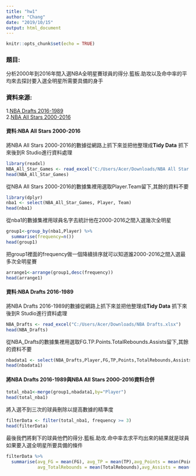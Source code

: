---
title: "hw1"
author: "Chang"
date: "2019/10/15"
output: html_document
---


```{r setup, include=FALSE}
knitr::opts_chunk$set(echo = TRUE)
```


### **題目:**
分析2000年到2016年間入選NBA全明星賽球員的得分.籃板.助攻以及命中率的平均來去探討要入選全明星所需要具備的身手<br />

### **資料來源:**
1.[NBA Drafts 2016-1989](https://data.world/gmoney/nba-drafts-2016-1989)<br />
2.[NBA All Stars 2000-2016](https://data.world/gmoney/nba-all-stars-2000-2016)<br />


#### **資料:NBA All Stars 2000-2016**
將NBA All Stars 2000-2016的數據從網路上抓下來並把他整理成**Tidy Data**
抓下來後到R Studio進行資料處理
```{r NBA_All_Star_Games}
library(readxl)
NBA_All_Star_Games <- read_excel("C:/Users/Acer/Downloads/NBA All Star Games.xlsx")
head(NBA_All_Star_Games)
```

從NBA All Stars 2000-2016的數據集裡用選取Player.Team留下,其餘的資料不要
```{r nba1}
library(dplyr)
nba1 <- select(NBA_All_Star_Games, Player, Team)
head(nba1)
```

從nba1的數據集裡用球員名字去統計他在2000-2016之間入選幾次全明星
```{r group1}
group1<-group_by(nba1,Player) %>%
  summarise(frequency=n())
head(group1)
```

把group1裡面的frequency做一個降續排序就可以知道誰2000-2016之間入選最多次全明星賽
```{r arrange1}
arrange1<-arrange(group1,desc(frequency))
head(arrange1)
```


#### **資料:NBA Drafts 2016-1989**
將NBA Drafts 2016-1989的數據從網路上抓下來並把他整理成**Tidy Data**
抓下來後到R Studio進行資料處理
```{r NBA_Drafts}
NBA_Drafts <- read_excel("C:/Users/Acer/Downloads/NBA Drafts.xlsx")
head(NBA_Drafts)
```

從NBA_Drafts的數據集裡用選取FG.TP.Points.TotalRebounds.Assists留下,其餘的資料不要
```{r nbadata1}
nbadata1 <- select(NBA_Drafts,Player,FG,TP,Points,TotalRebounds,Assists)
head(nbadata1)
```

#### **將NBA Drafts 2016-1989與NBA All Stars 2000-2016資料合併**
```{r total_nba1}
total_nba1<-merge(group1,nbadata1,by="Player")
head(total_nba1)
```

將入選不到三次的球員刪除以提高數據的精準度
```{r filterData}
filterData <- filter(total_nba1, frequency >= 3)
head(filterData)
```

最後我們將剩下的球員他們的得分.籃板.助攻.命中率去求平均出來的結果就是球員如果要入選全明星所要具備的條件
```{r }
filterData %>% 
  summarise(avg_FG = mean(FG), avg_TP = mean(TP),avg_Points = mean(Points),
            avg_TotalRebounds = mean(TotalRebounds),avg_Assists = mean(Assists))
```





